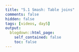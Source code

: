 ```yaml
---
title: "5.1 Smash: Table joins"
comments: false
hidden: false
tags: [videos, day5]
output: 
  blogdown::html_page: 
    self_contained: false
    toc: false
---
```


<br>

<iframe style="border: 0;" width="100%" height="415" src="" title="YouTube video player" frameborder="0" allow="accelerometer; autoplay; clipboard-write; encrypted-media; gyroscope; picture-in-picture; web-share" allowfullscreen></iframe>

